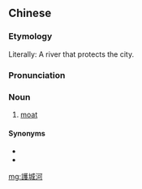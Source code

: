 {{also|护城河}}
==Chinese==
{{zh-forms|s=护城河}}

===Etymology===
Literally: A river that protects the city.

===Pronunciation===
{{zh-pron
|m=hùchénghé
|cat=n
}}

===Noun===
{{zh-noun}}

# [[moat]]

====Synonyms====
* {{zh-l|城壕}}
* {{zh-l|城河}}

[[mg:護城河]]